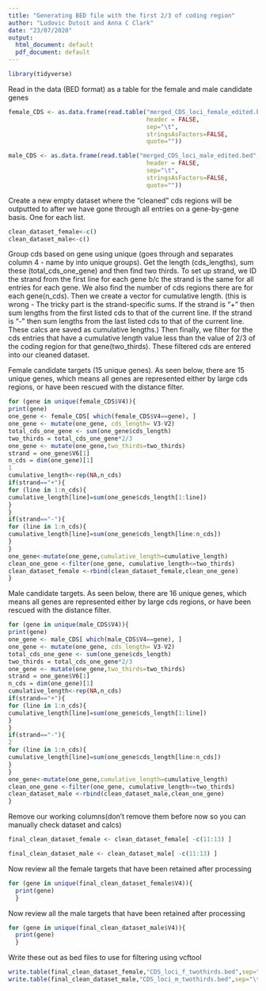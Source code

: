 ---
title: "Generating BED file with the first 2/3 of coding region"
author: "Ludovic Dutoit and Anna C Clark"
date: "23/07/2020"
output:
  html_document: default
  pdf_document: default
---

```{r}
library(tidyverse)
```

Read in the data (BED format) as a table for the female and male candidate genes
```{r}
female_CDS <- as.data.frame(read.table("merged_CDS_loci_female_edited.bed",
                                       header = FALSE, 
                                       sep="\t",
                                       stringsAsFactors=FALSE, 
                                       quote=""))

male_CDS <- as.data.frame(read.table("merged_CDS_loci_male_edited.bed",
                                       header = FALSE, 
                                       sep="\t",
                                       stringsAsFactors=FALSE, 
                                       quote=""))
```

Create a new empty dataset where the "cleaned" cds regions will be outputted to after we have gone through all entries on a gene-by-gene basis. One for each list.
```{r}
clean_dataset_female<-c()
clean_dataset_male<-c()
```

Group cds based on gene using unique (goes through and separates column 4 - name by into unique groups). Get the length (cds_lengths), sum these (total_cds_one_gene) and then find two thirds. To set up strand, we ID the strand from the first line for each gene b/c the strand is the same for all entries for each gene. We also find the number of cds regions there are for each gene(n_cds). Then we create a vector for cumulative length. 
(this is wrong - The tricky part is the strand-specific sums. If the strand is "+" then sum lengths from the first listed cds to that of the current line. If the strand is "-" then sum lengths from the last listed cds to that of the current line. These calcs are saved as cumulative lengths.)
Then finally, we filter for the cds entries that have a cumulative length value less than the value of 2/3 of the coding region for that gene(two_thirds). These filtered cds are entered into our cleaned dataset. 

Female candidate targets (15 unique genes). As seen below, there are 15 unique genes, which means all genes are represented either by large cds regions, or have been rescued with the distance filter. 
```{r}
for (gene in unique(female_CDS$V4)){
print(gene)
one_gene <- female_CDS[ which(female_CDS$V4==gene), ]
one_gene <- mutate(one_gene, cds_length= V3-V2)
total_cds_one_gene <- sum(one_gene$cds_length)
two_thirds = total_cds_one_gene*2/3
one_gene <- mutate(one_gene,two_thirds=two_thirds)
strand = one_gene$V6[1]
n_cds = dim(one_gene)[1]
1
cumulative_length<-rep(NA,n_cds)
if(strand=="+"){
for (line in 1:n_cds){
cumulative_length[line]=sum(one_gene$cds_length[1:line])
}
}
if(strand=="-"){
for (line in 1:n_cds){
cumulative_length[line]=sum(one_gene$cds_length[line:n_cds])
}
}
one_gene<-mutate(one_gene,cumulative_length=cumulative_length)
clean_one_gene <-filter(one_gene, cumulative_length<=two_thirds)
clean_dataset_female <-rbind(clean_dataset_female,clean_one_gene)
}
```

Male candidate targets. As seen below, there are 16 unique genes, which means all genes are represented either by large cds regions, or have been rescued with the distance filter. 
```{r}
for (gene in unique(male_CDS$V4)){
print(gene)
one_gene <- male_CDS[ which(male_CDS$V4==gene), ]
one_gene <- mutate(one_gene, cds_length= V3-V2)
total_cds_one_gene <- sum(one_gene$cds_length)
two_thirds = total_cds_one_gene*2/3
one_gene <- mutate(one_gene,two_thirds=two_thirds)
strand = one_gene$V6[1]
n_cds = dim(one_gene)[1]
cumulative_length<-rep(NA,n_cds)
if(strand=="+"){
for (line in 1:n_cds){
cumulative_length[line]=sum(one_gene$cds_length[1:line])
}
}
if(strand=="-"){
2
for (line in 1:n_cds){
cumulative_length[line]=sum(one_gene$cds_length[line:n_cds])
}
}
one_gene<-mutate(one_gene,cumulative_length=cumulative_length)
clean_one_gene <-filter(one_gene, cumulative_length<=two_thirds)
clean_dataset_male <-rbind(clean_dataset_male,clean_one_gene)
}
```

Remove our working columns(don't remove them before now so you can manually check dataset and calcs)
```{r}
final_clean_dataset_female <- clean_dataset_female[ -c(11:13) ]

final_clean_dataset_male <- clean_dataset_male[ -c(11:13) ]
```

Now review all the female targets that have been retained after processing
```{r}
for (gene in unique(final_clean_dataset_female$V4)){
  print(gene)
  }
```

Now review all the male targets that have been retained after processing
```{r}
for (gene in unique(final_clean_dataset_male$V4)){
  print(gene)
  }
```
Write these out as bed files to use for filtering using vcftool
```{r}
write.table(final_clean_dataset_female,"CDS_loci_f_twothirds.bed",sep="\t",quote=F,row.names = F,col.names = F)
write.table(final_clean_dataset_male,"CDS_loci_m_twothirds.bed",sep="\t",quote=F,row.names = F,col.names = F)
```
